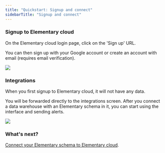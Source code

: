 ```yaml
---
title: "Quickstart: Signup and connect"
sidebarTitle: "Signup and connect"
---
```


### Signup to Elementary cloud

On the Elementary cloud login page, click on the 'Sign up' URL.

You can then sign up with your Google account or create an account with email (requires email verification).

<Frame>
  <img src="/pics/cloud/signup.png" />
</Frame> 


### Integrations

When you first signup to Elementary cloud, it will not have any data. 
 
You will be forwarded directly to the integrations screen.
After you connect a data warehouse with an Elementary schema in it, you can start using the interface and sending alerts.

<Frame>
  <img src="/pics/cloud/integrations.png" />
</Frame> 


### What's next?

[Connect your Elementary schema to Elementary cloud](/cloud/saas-onboarding/connect-data-warehouse). 
